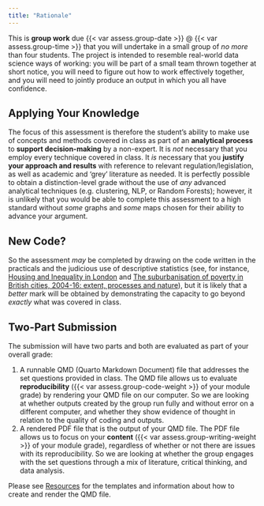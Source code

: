 ```yaml
---
title: "Rationale"
---
```


This is **group work** due {{< var assess.group-date >}} @ {{< var assess.group-time >}} that you will undertake in a small group of *no more* than four students. The project is intended to resemble real-world data science ways of working: you will be part of a small team thrown together at short notice, you will need to figure out how to work effectively together, and you will need to jointly produce an output in which you all have confidence. 

## Applying Your Knowledge

The focus of this assessment is therefore the student's ability to make use of concepts and methods covered in class as part of an **analytical process** to **support decision-making** by a non-expert. It is *not* necessary that you employ every technique covered in class. It *is* necessary that you **justify your approach and results** with reference to relevant regulation/legislation, as well as academic and 'grey' literature as needed. It is perfectly possible to obtain a distinction-level grade without the use of *any* advanced analytical techniques (e.g. clustering, NLP, or Random Forests); however, it is unlikely that you would be able to complete this assessment to a high standard without *some* graphs and *some* maps chosen for their ability to advance your argument.

## New Code?

So the assessment *may* be completed by drawing on the code written in the practicals and the judicious use of descriptive statistics (see, for instance, [Housing and Inequality in London](https://www.centreforlondon.org/publication/housing-and-inequality-in-london/) and [The suburbanisation of poverty in British cities, 2004-16: extent, processes and nature](https://www.tandfonline.com/doi/full/10.1080/02723638.2017.1405689)), but it is likely that a *better* mark will be obtained by demonstrating the capacity to go beyond *exactly* what was covered in class. 

## Two-Part Submission

The submission will have two parts and both are evaluated as part of your overall grade:

1. A runnable QMD (Quarto Markdown Document) file that addresses the set questions provided in class. The QMD file allows us to evaluate **reproducibility** ({{< var assess.group-code-weight >}} of your module grade) by rendering your QMD file on our computer. So we are looking at whether outputs created by the group run fully and without error on a different computer, and whether they show evidence of thought in relation to the quality of coding and outputs.
2. A rendered PDF file that is the output of your QMD file. The PDF file allows us to focus on your **content** ({{< var assess.group-writing-weight >}} of your module grade), regardless of whether or not there are issues with its reproducibility. So we are looking at whether the group engages with the set questions through a mix of literature, critical thinking, and data analysis.

Please see [Resources](./resources.qmd) for the templates and information about how to create and render the QMD file.